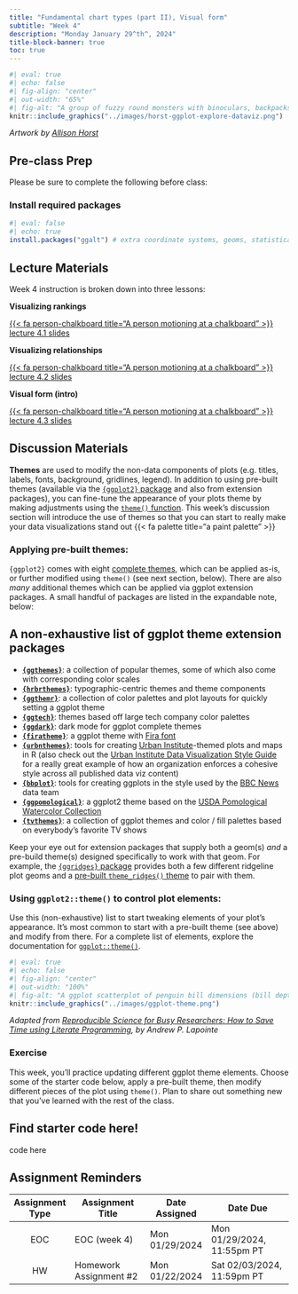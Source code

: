```yaml
---
title: "Fundamental chart types (part II), Visual form"
subtitle: "Week 4"
description: "Monday January 29^th^, 2024"
title-block-banner: true
toc: true
---
```


```r
#| eval: true 
#| echo: false
#| fig-align: "center"
#| out-width: "65%" 
#| fig-alt: "A group of fuzzy round monsters with binoculars, backpacks and guide books looking up a graphs flying around with wings (like birders, but with exploratory data visualizations). Stylized text reads 'ggplot2: visual data exploration.' Learn more about ggplot2."
knitr::include_graphics("../images/horst-ggplot-explore-dataviz.png")
```

:::{.gray-text .center-text}
*Artwork by [Allison Horst](https://allisonhorst.com/)*
:::

## Pre-class Prep

Please be sure to complete the following before class:

### Install required packages
```r
#| eval: false
#| echo: true
install.packages("ggalt") # extra coordinate systems, geoms, statistical transformations, scales and fonts for 'ggplot2' (includes `geom_lollipop()`)
```

## Lecture Materials 

Week 4 instruction is broken down into three lessons:

::: {.grid}

::: {.g-col-12 .g-col-md-4}
::: {.center-text}
[**Visualizing rankings**]{.teal-text .body-text-m}

[{{< fa person-chalkboard title="A person motioning at a chalkboard" >}} lecture 4.1 slides](../slides/week4.1-rankings-slides.qmd){.btn role="button" target="_blank"} 
:::
:::

::: {.g-col-12 .g-col-md-4}
::: {.center-text}
[**Visualizing relationships**]{.teal-text .body-text-m}

[{{< fa person-chalkboard title="A person motioning at a chalkboard" >}} lecture 4.2 slides](../slides/week4.2-relationships-slides.qmd){.btn role="button" target="_blank"} 
:::
:::

::: {.g-col-12 .g-col-md-4}
::: {.center-text}
[**Visual form (intro)**]{.teal-text .body-text-m}

[{{< fa person-chalkboard title="A person motioning at a chalkboard" >}} lecture 4.3 slides](../slides/week4.3-visual-form-slides.qmd){.btn role="button" target="_blank"} 
:::
:::

:::

## Discussion Materials

**Themes** are used to modify the non-data components of plots (e.g. titles, labels, fonts, background, gridlines, legend). In addition to using pre-built themes (available via the [`{ggplot2}` package](https://ggplot2.tidyverse.org/reference/ggtheme.html) and also from extension packages), you can fine-tune the appearance of your plots theme by making adjustments using the [`theme()` function](https://ggplot2.tidyverse.org/reference/theme.html). This week's discussion section will introduce the use of themes so that you can start to really make your data visualizations stand out {{< fa palette title="a paint palette" >}}

### Applying pre-built themes:

`{ggplot2}` comes with eight [complete themes](https://ggplot2.tidyverse.org/reference/ggtheme.html), which can be applied as-is, or further modified using `theme()` (see next section, below). There are also *many* additional themes which can be applied via ggplot extension packages. A small handful of packages are listed in the expandable note, below:

::: {.callout-tip icon=false collapse=true}
## A non-exhaustive list of ggplot theme extension packages

- **[`{ggthemes}`](https://jrnold.github.io/ggthemes/)**: a collection of popular themes, some of which also come with corresponding color scales
- **[`{hrbrthemes}`](https://cinc.rud.is/web/packages/hrbrthemes/index.html)**: typographic-centric themes and theme components
- **[`{ggthemr}`](https://github.com/Mikata-Project/ggthemr)**: a collection of color palettes and plot layouts for quickly setting a ggplot theme 
- **[`{ggtech}`](https://github.com/ricardo-bion/ggtech)**: themes based off large tech company color palettes
- **[`{ggdark}`](https://github.com/nsgrantham/ggdark)**: dark mode for ggplot complete themes
- **[`{firatheme}`](https://github.com/vankesteren/firatheme)**: a ggplot theme with [Fira font](https://fonts.google.com/?query=fira)
- **[`{urbnthemes}`](https://urbaninstitute.github.io/urbnthemes/index.html)**: tools for creating [Urban Institute](https://www.urban.org/)-themed plots and maps in R (also check out the [Urban Institute Data Visualization Style Guide](https://urbaninstitute.github.io/graphics-styleguide/) for a really great example of how an organization enforces a cohesive style across all published data viz content)
- **[`{bbplot}`](https://github.com/bbc/bbplot/)**: tools for creating ggplots in the style used by the [BBC News](https://www.bbc.com/news) data team
- **[`{ggpomological}`](https://www.garrickadenbuie.com/project/ggpomological/)**: a ggplot2 theme based on the [USDA Pomological Watercolor Collection](https://search.nal.usda.gov/discovery/collectionDiscovery?vid=01NAL_INST:MAIN&collectionId=81279629860007426)
- **[`{tvthemes}`](https://ryo-n7.github.io/2019-05-16-introducing-tvthemes-package/)**: a collection of ggplot themes and color / fill palettes based on everybody’s favorite TV shows

Keep your eye out for extension packages that supply both a geom(s) *and* a pre-build theme(s) designed specifically to work with that geom. For example, the [`{ggridges}` package](https://wilkelab.org/ggridges/index.html) provides both a few different ridgeline plot geoms and a [pre-built `theme_ridges()` theme](https://wilkelab.org/ggridges/articles/introduction.html#themes) to pair with them.
:::

### Using `ggplot2::theme()` to control plot elements:

Use this (non-exhaustive) list to start tweaking elements of your plot's appearance. It's most common to start with a pre-built theme (see above) and modify from there. For a complete list of elements, explore the documentation for [`ggplot::theme()`](https://ggplot2.tidyverse.org/reference/theme.html).

```r
#| eval: true 
#| echo: false
#| fig-align: "center"
#| out-width: "100%" 
#| fig-alt: "A ggplot scatterplot of penguin bill dimensions (bill depth by bill length), with arrows pointing to different non-data elements that can be adjusted using ggplot2 theme controls"
knitr::include_graphics("../images/ggplot-theme.png")
```

::: {.center-text .body-text-s .gray-text}
*Adapted from [Reproducible Science for Busy Researchers: How to Save Time using Literate Programming](https://bookdown.org/alapo/learnr/data-visualisation.html#anatomy-of-a-ggplot), by Andrew P. Lapointe*
:::

### Exercise

This week, you'll practice updating different ggplot theme elements. Choose some of the starter code below, apply a pre-built theme, then modify different pieces of the plot using `theme()`. Plan to share out something new that you've learned with the rest of the class.

::: {.callout-note icon=false collapse=true}
## Find starter code here!

code here
:::

## Assignment Reminders

| Assignment Type | Assignment Title        | Date Assigned  | Date Due                   |
|:---------------:|-------------------------|----------------|----------------------------|
| EOC             | EOC (week 4)            | Mon 01/29/2024 | Mon 01/29/2024, 11:55pm PT |
| HW              | Homework Assignment #2  | Mon 01/22/2024 | Sat 02/03/2024, 11:59pm PT |

<!-- | Assignment Type | Assignment Title                                                       | Date Assigned  | Date Due                   | -->
<!-- |:---------------:|------------------------------------------------------------------------|----------------|----------------------------| -->
<!-- | EOC             | [EOC (week 4)](https://forms.gle/kwfaWciZNu4fCzKN7)                    | Mon 01/29/2024 | Mon 01/29/2024, 11:55pm PT | -->
<!-- | HW              | [Homework Assignment #2](../assignments/HW2.qmd)                       | Mon 01/22/2024 | Sat 02/03/2024, 11:59pm PT | -->

